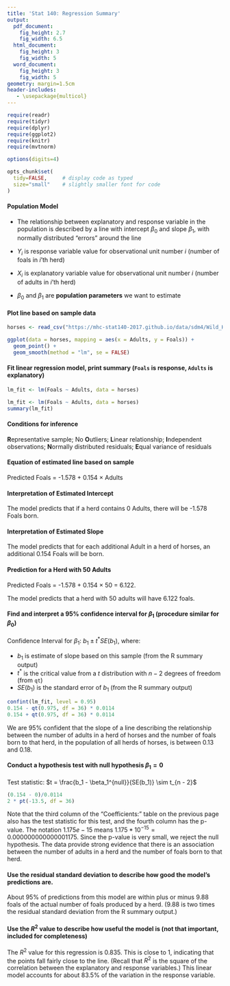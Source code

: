 ```yaml
---
title: 'Stat 140: Regression Summary'
output:
  pdf_document:
    fig_height: 2.7
    fig_width: 6.5
  html_document:
    fig_height: 3
    fig_width: 5
  word_document:
    fig_height: 3
    fig_width: 5
geometry: margin=1.5cm
header-includes:
   - \usepackage{multicol}
---
```



```r
require(readr)
require(tidyr)
require(dplyr)
require(ggplot2)
require(knitr)
require(mvtnorm)

options(digits=4)

opts_chunk$set(
  tidy=FALSE,     # display code as typed
  size="small"    # slightly smaller font for code
)
```

\vspace{-0.5cm}

#### Population Model

 * The relationship between explanatory and response variable in the population is described by a line with intercept $\beta_0$ and slope $\beta_1$, with normally distributed "errors" around the line
\vspace{-0.5cm}
\begin{align*}
Y_i = \beta_0 + \beta_1 X_i + \varepsilon_i \\
\varepsilon_i \sim \text{Normal}(0, \sigma)
\end{align*}

 * $Y_i$ is response variable value for observational unit number $i$ (number of foals in $i$'th herd)
 * $X_i$ is explanatory variable value for observational unit number $i$ (number of adults in $i$'th herd)
 * $\beta_0$ and $\beta_1$ are **population parameters** we want to estimate

\vspace{-0.5cm}

#### Plot line based on sample data

```r
horses <- read_csv("https://mhc-stat140-2017.github.io/data/sdm4/Wild_Horses.csv")
```

```r
ggplot(data = horses, mapping = aes(x = Adults, y = Foals)) +
  geom_point() +
  geom_smooth(method = "lm", se = FALSE)
```

\vspace{-0.5cm}

#### Fit linear regression model, print summary (`Foals` is response, `Adults` is explanatory)

```r
lm_fit <- lm(Foals ~ Adults, data = horses)
```

```r
lm_fit <- lm(Foals ~ Adults, data = horses)
summary(lm_fit)
```

\includegraphics[height=3in]{R_output.png}

\vspace{-0.5cm}

#### Conditions for inference

**R**epresentative sample; No **O**utliers; **L**inear relationship; **I**ndependent observations; **N**ormally distributed residuals; **E**qual variance of residuals

\newpage

\vspace{-0.5cm}
#### Equation of estimated line based on sample

Predicted Foals = -1.578 + 0.154 $\times$ Adults

\vspace{-0.5cm}

#### Interpretation of Estimated Intercept

The model predicts that if a herd contains 0 Adults, there will be -1.578 Foals born.

\vspace{-0.5cm}

#### Interpretation of Estimated Slope

The model predicts that for each additional Adult in a herd of horses, an additional 0.154 Foals will be born.

\vspace{-0.5cm}

#### Prediction for a Herd with 50 Adults

Predicted Foals = -1.578 + 0.154 $\times$ 50 = 6.122.

The model predicts that a herd with 50 adults will have 6.122 foals.

\vspace{-0.5cm}

#### Find and interpret a 95% confidence interval for $\beta_1$ (procedure similar for $\beta_0$)

Confidence Interval for $\beta_1$: $b_1 \pm t^* SE(b_1)$, where:

 * $b_1$ is estimate of slope based on this sample (from the R summary output)
 * $t^*$ is the critical value from a $t$ distribution with $n - 2$ degrees of freedom (from `qt`)
 * $SE(b_1)$ is the standard error of $b_1$ (from the R summary output)

```r
confint(lm_fit, level = 0.95)
0.154 - qt(0.975, df = 36) * 0.0114
0.154 + qt(0.975, df = 36) * 0.0114
```

We are 95% confident that the slope of a line describing the relationship between the number of adults in a herd of horses and the number of foals born to that herd, in the population of all herds of horses, is between 0.13 and 0.18.

\vspace{-0.5cm}

#### Conduct a hypothesis test with null hypothesis $\beta_1 = 0$

Test statistic: $t = \frac{b_1 - \beta_1^{null}}{SE(b_1)} \sim t_{n - 2}$

```r
(0.154 - 0)/0.0114
2 * pt(-13.5, df = 36)
```

Note that the third column of the "Coefficients:" table on the previous page also has the test statistic for this test, and the fourth column has the p-value.  The notation $1.175e{-}15$ means $1.175 * 10^{-15} = 0.000000000000001175$.  Since the p-value is very small, we reject the null hypothesis.  The data provide strong evidence that there is an association between the number of adults in a herd and the number of foals born to that herd.

\vspace{-0.5cm}

#### Use the residual standard deviation to describe how good the model's predictions are.

About 95% of predictions from this model are within plus or minus 9.88 foals of the actual number of foals produced by a herd.  (9.88 is two times the residual standard deviation from the R summary output.)

\vspace{-0.5cm}

#### Use the $R^2$ value to describe how useful the model is (not that important, included for completeness)

The $R^2$ value for this regression is 0.835.  This is close to 1, indicating that the points fall fairly close to the line.  (Recall that $R^2$ is the square of the correlation between the explanatory and response variables.)  This linear model accounts for about 83.5% of the variation in the response variable.